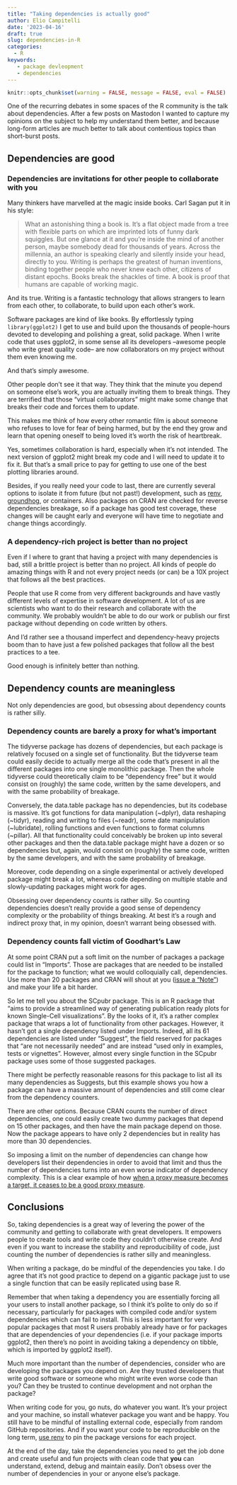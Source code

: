 ```yaml
---
title: "Taking dependencies is actually good"
author: Elio Campitelli
date: '2023-04-16'
draft: true
slug: dependencies-in-R
categories:
  - R
keywords:
   - package devleopment
   - dependencies
---
```


```r
knitr::opts_chunk$set(warning = FALSE, message = FALSE, eval = FALSE)
```

One of the recurring debates in some spaces of the R community is the talk about dependencies.
After a few posts on Mastodon I wanted to capture my opinions on the subject to help my understand them better, and because long-form articles are much better to talk about contentious topics than short-burst posts.

## Dependencies are good

### Dependencies are invitations for other people to collaborate with you

Many thinkers have marvelled at the magic inside books.
Carl Sagan put it in his style:

> What an astonishing thing a book is.
> It's a flat object made from a tree with flexible parts on which are imprinted lots of funny dark squiggles.
> But one glance at it and you're inside the mind of another person, maybe somebody dead for thousands of years.
> Across the millennia, an author is speaking clearly and silently inside your head, directly to you.
> Writing is perhaps the greatest of human inventions, binding together people who never knew each other, citizens of distant epochs.
> Books break the shackles of time.
> A book is proof that humans are capable of working magic.

And its true.
Writing is a fantastic technology that allows strangers to learn from each other, to collaborate, to build upon each other's work.

Software packages are kind of like books.
By effortlessly typing `library(ggplot2)` I get to use and build upon the thousands of people-hours devoted to developing and polishing a great, solid package.
When I write code that uses ggplot2, in some sense all its developers --awesome people who write great quality code-- are now collaborators on my project without them even knowing me.

And that's simply awesome.

Other people don't see it that way.
They think that the minute you depend on someone else's work, you are actually inviting them to break things.
They are terrified that those "virtual collaborators" might make some change that breaks their code and forces them to update.

This makes me think of how every other romantic film is about someone who refuses to love for fear of being harmed, but by the end they grow and learn that opening oneself to being loved it's worth the risk of heartbreak.

Yes, sometimes collaboration is hard, especially when it's not intended.
The next version of ggplot2 might break my code and I will need to update it to fix it.
But that's a small price to pay for getting to use one of the best plotting libraries around.

Besides, if you really need your code to last, there are currently several options to isolate it from future (but not past!) development, such as [renv](https://rstudio.github.io/renv/index.html), [groundhog](https://groundhogr.com/), or containers.
Also packages on CRAN are checked for reverse dependencies breakage, so if a package has good test coverage, these changes will be caught early and everyone will have time to negotiate and change things accordingly.

### A dependency-rich project is better than no project

Even if I where to grant that having a project with many dependencies is bad, still a brittle project is better than no project.
All kinds of people do amazing things with R and not every project needs (or can) be a 10X project that follows all the best practices.

People that use R come from very different backgrounds and have vastly different levels of expertise in software development.
A lot of us are scientists who want to do their research and collaborate with the community.
We probably wouldn't be able to do our work or publish our first package without depending on code written by others.

And I'd rather see a thousand imperfect and dependency-heavy projects boom than to have just a few polished packages that follow all the best practices to a tee.

Good enough is infinitely better than nothing.

## Dependency counts are meaningless

Not only dependencies are good, but obsessing about dependency counts is rather silly.

### Dependency counts are barely a proxy for what's important

The tidyverse package has dozens of dependencies, but each package is relatively focused on a single set of functionality.
But the tidyverse team could easily decide to actually merge all the code that's present in all the different packages into one single monolithic package.
Then the whole tidyverse could theoretically claim to be "dependency free" but it would consist on (roughly) the same code, written by the same developers, and with the same probability of breakage.

Conversely, the data.table package has no dependencies, but its codebase is massive.
It's got functions for data manipulation (\~dplyr), data reshaping (\~tidyr), reading and writing to files (\~readr), some date manipulation (\~lubridate), rolling functions and even functions to format columns (\~pillar).
All that functionality could conceivably be broken up into several other packages and then the data.table package might have a dozen or so dependencies but, again, would consist on (roughly) the same code, written by the same developers, and with the same probability of breakage.

Moreover, code depending on a single experimental or actively developed package might break a lot, whereas code depending on multiple stable and slowly-updating packages might work for ages.

Obsessing over dependency counts is rather silly.
So counting dependencies doesn't really provide a good sense of dependency complexity or the probability of things breaking.
At best it's a rough and indirect proxy that, in my opinion, doesn't warrant being obsessed with.

### Dependency counts fall victim of Goodhart's Law

At some point CRAN put a soft limit on the number of packages a package could list in "Imports".
Those are packages that are needed to be installed for the package to function; what we would colloquially call, dependencies.
Use more than 20 packages and CRAN will shout at you ([issue a "Note"](https://cran.r-project.org/doc/manuals/r-devel/R-ints.html#index-_005fR_005fCHECK_005fEXCESSIVE_005fIMPORTS_005f)) and make your life a bit harder.

So let me tell you about the SCpubr package.
This is an R package that "aims to provide a streamlined way of generating publication ready plots for known Single-Cell visualizations".
By the looks of it, it's a rather complex package that wraps a lot of functionality from other packages.
However, it hasn't got a single dependency listed under Imports.
Indeed, all its 61 dependencies are listed under "Suggest", the field reserved for packages that "are not necessarily needed" and are instead "used only in examples, tests or vignettes".
However, almost every single function in the SCpubr package uses some of those suggested packages.

There might be perfectly reasonable reasons for this package to list all its many dependencies as Suggests, but this example shows you how a package can have a massive amount of dependencies and still come clear from the dependency counters.

There are other options.
Because CRAN counts the number of direct dependencies, one could easily create two dummy packages that depend on 15 other packages, and then have the main package depend on those.
Now the package appears to have only 2 dependencies but in reality has more than 30 dependencies.

So imposing a limit on the number of dependencies can change how developers list their dependencies in order to avoid that limit and thus the number of dependencies turns into an even worse indicator of dependency complexity.
This is a clear example of how [when a proxy measure becomes a target, it ceases to be a good proxy measure](https://en.wikipedia.org/wiki/Goodhart%27s_law).

## Conclusions

So, taking dependencies is a great way of levering the power of the community and getting to collaborate with great developers.
It empowers people to create tools and write code they couldn't otherwise create.
And even if you want to increase the stability and reproducibility of code, just counting the number of dependencies is rather silly and meaningless.

When writing a package, do be mindful of the dependencies you take.
I do agree that it's not good practice to depend on a gigantic package just to use a single function that can be easily replicated using base R.

Remember that when taking a dependency you are essentially forcing all your users to install another package, so I think it's polite to only do so if necessary, particularly for packages with compiled code and/or system dependencies which can fail to install.
This is less important for very popular packages that most R users probably already have or for packages that are dependencies of your dependencies (i.e. if your package imports ggplot2, then there's no point in avoiding taking a dependency on tibble, which is imported by ggplot2 itself).

Much more important than the number of dependencies, consider who are developing the packages you depend on.
Are they trusted developers that write good software or someone who might write even worse code than you?
Can they be trusted to continue development and not orphan the package?

When writing code for you, go nuts, do whatever you want.
It's your project and your machine, so install whatever package you want and be happy.
You still have to be mindful of installing external code, especially from random GitHub repositories.
And if you want your code to be reproducible on the long term, [use renv](https://eliocamp.github.io/codigo-r/en/2021/08/docker-renv/) to pin the package versions for each project.

At the end of the day, take the dependencies you need to get the job done and create useful and fun projects with clean code that **you** can understand, extend, debug and maintain easily.
Don't obsess over the number of dependencies in your or anyone else's package.
